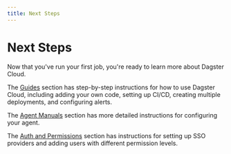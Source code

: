 ```yaml
---
title: Next Steps
---
```


# Next Steps

Now that you've run your first job, you're ready to learn more about Dagster Cloud.

The [Guides](/guides) section has step-by-step instructions for how to use Dagster Cloud, including adding your own code, setting up CI/CD, creating multiple deployments, and configuring alerts.

The [Agent Manuals](/agents) section has more detailed instructions for configuring your agent.

The [Auth and Permissions](/auth) section has instructions for setting up SSO providers and adding users with different permission levels.
